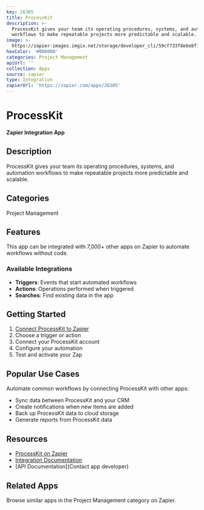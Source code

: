 ```yaml
---
key: 26305
title: ProcessKit
description: >-
  ProcessKit gives your team its operating procedures, systems, and automation
  workflows to make repeatable projects more predictable and scalable.
image: >-
  https://zapier-images.imgix.net/storage/developer_cli/59cf733f8e6e8f14c0bbf761a669bb01.png?auto=format%2Ccompress&ixlib=python-3.0.0&q=50
hexColor: '#000000'
categories: Project Management
apiUrl: ''
collection: Apps
source: zapier
type: Integration
zapierUrl: 'https://zapier.com/apps/26305'
---
```

# ProcessKit

**Zapier Integration App**

## Description

ProcessKit gives your team its operating procedures, systems, and automation workflows to make repeatable projects more predictable and scalable.

## Categories

Project Management

## Features

This app can be integrated with 7,000+ other apps on Zapier to automate workflows without code.

### Available Integrations

- **Triggers**: Events that start automated workflows
- **Actions**: Operations performed when triggered
- **Searches**: Find existing data in the app

## Getting Started

1. [Connect ProcessKit to Zapier](https://zapier.com/apps/26305)
2. Choose a trigger or action
3. Connect your ProcessKit account
4. Configure your automation
5. Test and activate your Zap

## Popular Use Cases

Automate common workflows by connecting ProcessKit with other apps:

- Sync data between ProcessKit and your CRM
- Create notifications when new items are added
- Back up ProcessKit data to cloud storage
- Generate reports from ProcessKit data

## Resources

- [ProcessKit on Zapier](https://zapier.com/apps/26305)
- [Integration Documentation](https://zapier.com/apps/26305/integrations)
- [API Documentation](Contact app developer)

## Related Apps

Browse similar apps in the Project Management category on Zapier.
